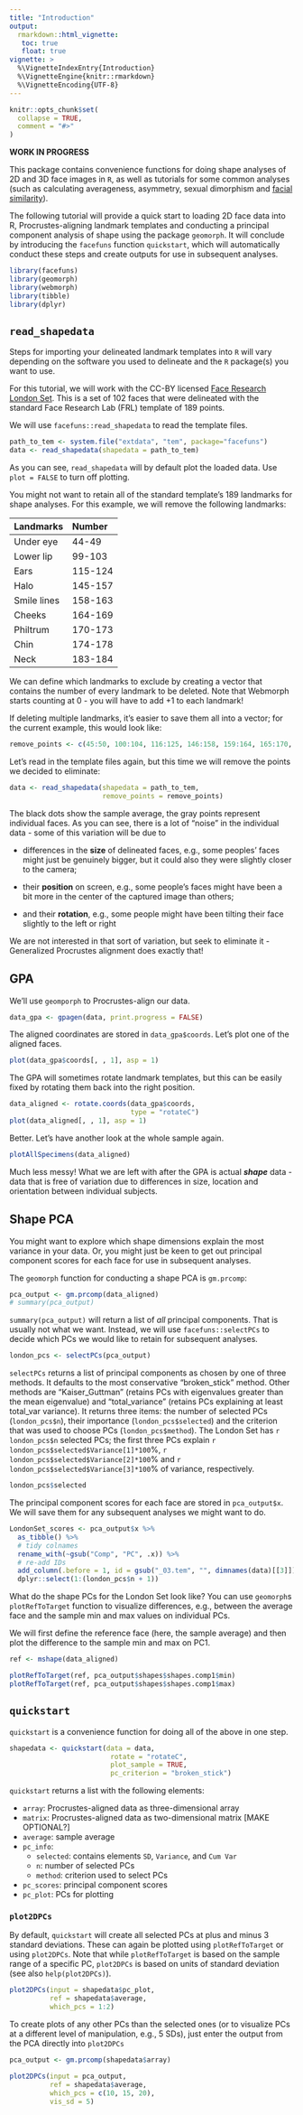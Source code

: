 ```yaml
---
title: "Introduction"
output:
  rmarkdown::html_vignette:
   toc: true
   float: true
vignette: >
  %\VignetteIndexEntry{Introduction}
  %\VignetteEngine{knitr::rmarkdown}
  %\VignetteEncoding{UTF-8}
---
```


```r
knitr::opts_chunk$set(
  collapse = TRUE,
  comment = "#>"
)
```

**WORK IN PROGRESS**

This package contains convenience functions for doing shape analyses of 2D and 3D face images in `R`, as well as tutorials for some common analyses (such as calculating averageness, asymmetry, sexual dimorphism and [facial similarity](./calceED.html)).

The following tutorial will provide a quick start to loading 2D face data into R, Procrustes-aligning landmark templates and conducting a principal component analysis of shape using the package `geomorph`. It will conclude by introducing the `facefuns` function `quickstart`, which will automatically conduct these steps and create outputs for use in subsequent analyses.

```r
library(facefuns)
library(geomorph)
library(webmorph)
library(tibble)
library(dplyr)
```

## `read_shapedata`

Steps for importing your delineated landmark templates into `R` will vary depending on the software you used to delineate and the `R` package(s) you want to use.

For this tutorial, we will work with the CC-BY licensed [Face Research London Set](https://figshare.com/articles/Face_Research_Lab_London_Set/5047666). This is a set of 102 faces that were delineated with the standard Face Research Lab (FRL) template of 189 points.

We will use `facefuns::read_shapedata` to read the template files.

```r
path_to_tem <- system.file("extdata", "tem", package="facefuns")
data <- read_shapedata(shapedata = path_to_tem)
```

As you can see, `read_shapedata` will by default plot the loaded data. Use `plot = FALSE` to turn off plotting.

You might not want to retain all of the standard template's 189 landmarks for shape analyses. For this example, we will remove the following landmarks:

| Landmarks | Number | 
|:----------|:----------|
| Under eye | 44-49  |
| Lower lip | 99-103 |
| Ears      | 115-124 |
| Halo      | 145-157|
| Smile lines| 158-163|
| Cheeks    | 164-169|
| Philtrum  | 170-173|
| Chin      | 174-178|
| Neck      | 183-184|

We can define which landmarks to exclude by creating a vector that contains the number of every landmark to be deleted. Note that Webmorph starts counting at 0 - you will have to add +1 to each landmark!

If deleting multiple landmarks, it's easier to save them all into a vector; for the current example, this would look like:

```r
remove_points <- c(45:50, 100:104, 116:125, 146:158, 159:164, 165:170, 171:174, 175:179, 184:185)
```

Let's read in the template files again, but this time we will remove the points we decided to eliminate:
```r
data <- read_shapedata(shapedata = path_to_tem,
                       remove_points = remove_points)
```

The black dots show the sample average, the gray points represent individual faces. As you can see, there is a lot of "noise" in the individual data - some of this variation will be due to

* differences in the **size** of delineated faces, e.g., some peoples' faces might just be genuinely bigger, but it could also they were slightly closer to the camera;

* their **position** on screen, e.g., some people's faces might have been a bit more in the center of the captured image than others;

* and their **rotation**, e.g., some people might have been tilting their face slightly to the left or right

We are not interested in that sort of variation, but seek to eliminate it - Generalized Procrustes alignment does exactly that!

## GPA

We'll use `geomporph` to Procrustes-align our data.

```r
data_gpa <- gpagen(data, print.progress = FALSE)
```

The aligned coordinates are stored in `data_gpa$coords`. Let's plot one of the aligned faces.

```r
plot(data_gpa$coords[, , 1], asp = 1)
```

The GPA will sometimes rotate landmark templates, but this can be easily fixed by rotating them back into the right position.

```r
data_aligned <- rotate.coords(data_gpa$coords,
                              type = "rotateC")
plot(data_aligned[, , 1], asp = 1)
```

Better. Let's have another look at the whole sample again.

```r
plotAllSpecimens(data_aligned)
```

Much less messy! What we are left with after the GPA is actual __*shape*__ data - data that is free of variation due to differences in size, location and orientation between individual subjects. 


## Shape PCA

You might want to explore which shape dimensions explain the most variance in your data. Or, you might just be keen to get out principal component scores for each face for use in subsequent analyses.

The `geomorph` function for conducting a shape PCA is `gm.prcomp`:

```r
pca_output <- gm.prcomp(data_aligned)
# summary(pca_output)
```

`summary(pca_output)` will return a list of _all_ principal components. That is usually not what we want. Instead, we will use `facefuns::selectPCs` to decide which PCs we would like to retain for subsequent analyses.

```r
london_pcs <- selectPCs(pca_output)
```

`selectPCs` returns a list of principal components as chosen by one of three methods. It defaults to the most conservative "broken_stick" method. Other methods are "Kaiser_Guttman" (retains PCs with eigenvalues greater than the mean eigenvalue) and "total_variance" (retains PCs explaining at least total_var variance). It returns three items: the number of selected PCs (`london_pcs$n`), their importance (`london_pcs$selected`) and the criterion that was used to choose PCs (`london_pcs$method`). The London Set has `r london_pcs$n` selected PCs; the first three PCs explain `r london_pcs$selected$Variance[1]*100`%, `r london_pcs$selected$Variance[2]*100`% and `r london_pcs$selected$Variance[3]*100`% of variance, respectively.

```r
london_pcs$selected
```

The principal component scores for each face are stored in `pca_output$x`. We will save them for any subsequent analyses we might want to do.

```r
LondonSet_scores <- pca_output$x %>%
  as_tibble() %>%
  # tidy colnames
  rename_with(~gsub("Comp", "PC", .x)) %>%
  # re-add IDs
  add_column(.before = 1, id = gsub("_03.tem", "", dimnames(data)[[3]])) %>%
  dplyr::select(1:(london_pcs$n + 1))
```

What do the shape PCs for the London Set look like? You can use `geomorph`s `plotRefToTarget` function to visualize differences, e.g., between the average face and the sample min and max values on individual PCs.

We will first define the reference face (here, the sample average) and then plot the difference to the sample min and max on PC1. 

```r
ref <- mshape(data_aligned)

plotRefToTarget(ref, pca_output$shapes$shapes.comp1$min)
plotRefToTarget(ref, pca_output$shapes$shapes.comp1$max)
```

## `quickstart`

`quickstart` is a convenience function for doing all of the above in one step.

```r
shapedata <- quickstart(data = data,
                         rotate = "rotateC",
                         plot_sample = TRUE,
                         pc_criterion = "broken_stick")
```

`quickstart` returns a list with the following elements:

* `array`: Procrustes-aligned data as three-dimensional array     
* `matrix`: Procrustes-aligned data as two-dimensional matrix [MAKE OPTIONAL?]     
* `average`: sample average   
* `pc_info`:
    + `selected`: contains elements `SD`, `Variance`, and `Cum Var`
    +  `n`: number of selected PCs
    +  `method`: criterion used to select PCs    
* `pc_scores`: principal component scores   
* `pc_plot`: PCs for plotting

### `plot2DPCs`

By default, `quickstart` will create all selected PCs at plus and minus 3 standard deviations. These can again be plotted using `plotRefToTarget` or using `plot2DPCs`. Note that while `plotRefToTarget` is based on the sample range of a specific PC, `plot2DPCs` is based on units of standard deviation (see also `help(plot2DPCs)`).

```r
plot2DPCs(input = shapedata$pc_plot,
          ref = shapedata$average,
          which_pcs = 1:2)
```

To create plots of any other PCs than the selected ones (or to visualize PCs at a different level of manipulation, e.g., 5 SDs), just enter the output from the PCA directly into `plot2DPCs`

```r
pca_output <- gm.prcomp(shapedata$array)

plot2DPCs(input = pca_output,
          ref = shapedata$average,
          which_pcs = c(10, 15, 20),
          vis_sd = 5)
```

